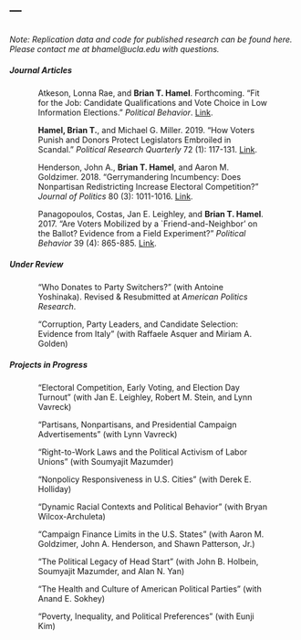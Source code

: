 ---
---

<link rel="stylesheet" href="styles.css" type="text/css">
<link rel="stylesheet" href="site_libs/academicons-1.8.6/css/academicons.css" type="text/css">

<p style="margin-top:30px;">
*Note: Replication data and code for published research can be found here. Please contact me at bhamel@ucla.edu with questions.*
</p>

##### Journal Articles

<p style="margin-left:50px; margin-right:50px;">
Atkeson, Lonna Rae, and **Brian T. Hamel**. Forthcoming. “Fit for the Job: Candidate Qualifications and Vote Choice in Low Information Elections.” *Political Behavior*. [Link](files/teachers.pdf).
</p>

<p style="margin-left:50px; margin-right:50px;">
**Hamel, Brian T.**, and Michael G. Miller. 2019. “How Voters Punish and Donors Protect Legislators Embroiled in Scandal.” *Political Research Quarterly* 72 (1): 117-131. [Link](files/scandal.pdf).
</p>

<p style="margin-left:50px; margin-right:50px;">
Henderson, John A., **Brian T. Hamel**, and Aaron M. Goldzimer. 2018. "Gerrymandering Incumbency: Does Nonpartisan Redistricting Increase Electoral Competition?" *Journal of Politics* 80 (3): 1011-1016. [Link](files/gerrymandering.pdf).
</p>

<p style="margin-left:50px; margin-right:50px;">
Panagopoulos, Costas, Jan E. Leighley, and **Brian T. Hamel**. 2017. "Are Voters Mobilized by a `Friend-and-Neighbor' on the Ballot? Evidence from a Field Experiment?" *Political Behavior* 39 (4): 865-885. [Link](files/friends.pdf).
</p>

##### Under Review

<p style="margin-left:50px; margin-right:50px;">
"Who Donates to Party Switchers?" (with Antoine Yoshinaka). Revised & Resubmitted at *American Politics Research*.
</p>

<p style="margin-left:50px; margin-right:50px;">
"Corruption, Party Leaders, and Candidate Selection: Evidence from Italy" (with Raffaele Asquer and Miriam A. Golden)
</p>

##### Projects in Progress

<p style="margin-left:50px; margin-right:50px;">
"Electoral Competition, Early Voting, and Election Day Turnout" (with Jan E. Leighley, Robert M. Stein, and Lynn Vavreck)
</p>

<p style="margin-left:50px; margin-right:50px;">
"Partisans, Nonpartisans, and Presidential Campaign Advertisements" (with Lynn Vavreck)
</p>

<p style="margin-left:50px; margin-right:50px;">
"Right-to-Work Laws and the Political Activism of Labor Unions" (with Soumyajit Mazumder)
</p>

<p style="margin-left:50px; margin-right:50px;">
"Nonpolicy Responsiveness in U.S. Cities" (with Derek E. Holliday)
</p>

<p style="margin-left:50px; margin-right:50px;">
"Dynamic Racial Contexts and Political Behavior" (with Bryan Wilcox-Archuleta)
</p>

<p style="margin-left:50px; margin-right:50px;">
"Campaign Finance Limits in the U.S. States" (with Aaron M. Goldzimer, John A. Henderson, and Shawn Patterson, Jr.)
</p>

<p style="margin-left:50px; margin-right:50px;">
"The Political Legacy of Head Start" (with John B. Holbein, Soumyajit Mazumder, and Alan N. Yan)
</p>

<p style="margin-left:50px; margin-right:50px;">
"The Health and Culture of American Political Parties" (with Anand E. Sokhey)
</p>

<p style="margin-left:50px; margin-right:50px;">
"Poverty, Inequality, and Political Preferences" (with Eunji Kim)
</p>

